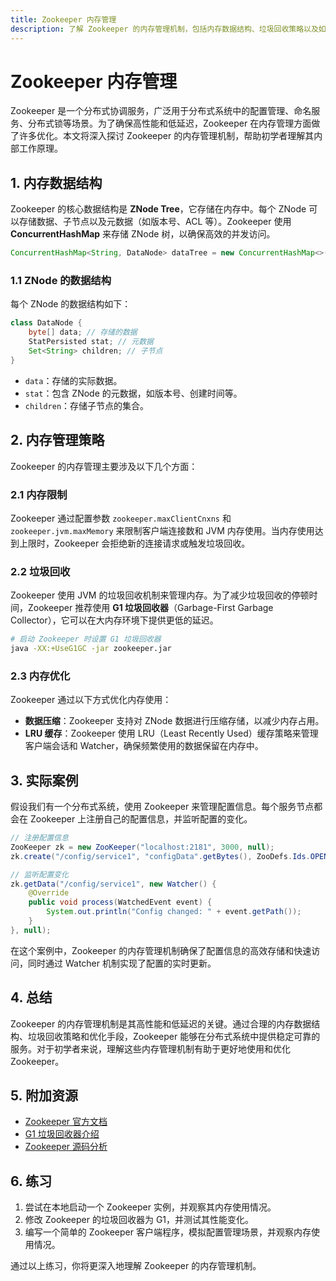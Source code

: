 ```yaml
---
title: Zookeeper 内存管理
description: 了解 Zookeeper 的内存管理机制，包括内存数据结构、垃圾回收策略以及如何优化内存使用。
---
```


# Zookeeper 内存管理

Zookeeper 是一个分布式协调服务，广泛用于分布式系统中的配置管理、命名服务、分布式锁等场景。为了确保高性能和低延迟，Zookeeper 在内存管理方面做了许多优化。本文将深入探讨 Zookeeper 的内存管理机制，帮助初学者理解其内部工作原理。

## 1. 内存数据结构

Zookeeper 的核心数据结构是 **ZNode Tree**，它存储在内存中。每个 ZNode 可以存储数据、子节点以及元数据（如版本号、ACL 等）。Zookeeper 使用 **ConcurrentHashMap** 来存储 ZNode 树，以确保高效的并发访问。

```java
ConcurrentHashMap<String, DataNode> dataTree = new ConcurrentHashMap<>();
```

### 1.1 ZNode 的数据结构

每个 ZNode 的数据结构如下：

```java
class DataNode {
    byte[] data; // 存储的数据
    StatPersisted stat; // 元数据
    Set<String> children; // 子节点
}
```

- `data`：存储的实际数据。
- `stat`：包含 ZNode 的元数据，如版本号、创建时间等。
- `children`：存储子节点的集合。

## 2. 内存管理策略

Zookeeper 的内存管理主要涉及以下几个方面：

### 2.1 内存限制

Zookeeper 通过配置参数 `zookeeper.maxClientCnxns` 和 `zookeeper.jvm.maxMemory` 来限制客户端连接数和 JVM 内存使用。当内存使用达到上限时，Zookeeper 会拒绝新的连接请求或触发垃圾回收。

### 2.2 垃圾回收

Zookeeper 使用 JVM 的垃圾回收机制来管理内存。为了减少垃圾回收的停顿时间，Zookeeper 推荐使用 **G1 垃圾回收器**（Garbage-First Garbage Collector），它可以在大内存环境下提供更低的延迟。

```bash
# 启动 Zookeeper 时设置 G1 垃圾回收器
java -XX:+UseG1GC -jar zookeeper.jar
```

### 2.3 内存优化

Zookeeper 通过以下方式优化内存使用：

- **数据压缩**：Zookeeper 支持对 ZNode 数据进行压缩存储，以减少内存占用。
- **LRU 缓存**：Zookeeper 使用 LRU（Least Recently Used）缓存策略来管理客户端会话和 Watcher，确保频繁使用的数据保留在内存中。

## 3. 实际案例

假设我们有一个分布式系统，使用 Zookeeper 来管理配置信息。每个服务节点都会在 Zookeeper 上注册自己的配置信息，并监听配置的变化。

```java
// 注册配置信息
ZooKeeper zk = new ZooKeeper("localhost:2181", 3000, null);
zk.create("/config/service1", "configData".getBytes(), ZooDefs.Ids.OPEN_ACL_UNSAFE, CreateMode.PERSISTENT);

// 监听配置变化
zk.getData("/config/service1", new Watcher() {
    @Override
    public void process(WatchedEvent event) {
        System.out.println("Config changed: " + event.getPath());
    }
}, null);
```

在这个案例中，Zookeeper 的内存管理机制确保了配置信息的高效存储和快速访问，同时通过 Watcher 机制实现了配置的实时更新。

## 4. 总结

Zookeeper 的内存管理机制是其高性能和低延迟的关键。通过合理的内存数据结构、垃圾回收策略和优化手段，Zookeeper 能够在分布式系统中提供稳定可靠的服务。对于初学者来说，理解这些内存管理机制有助于更好地使用和优化 Zookeeper。

## 5. 附加资源

- [Zookeeper 官方文档](https://zookeeper.apache.org/doc/current/)
- [G1 垃圾回收器介绍](https://www.oracle.com/technical-resources/articles/java/g1gc.html)
- [Zookeeper 源码分析](https://github.com/apache/zookeeper)

## 6. 练习

1. 尝试在本地启动一个 Zookeeper 实例，并观察其内存使用情况。
2. 修改 Zookeeper 的垃圾回收器为 G1，并测试其性能变化。
3. 编写一个简单的 Zookeeper 客户端程序，模拟配置管理场景，并观察内存使用情况。

通过以上练习，你将更深入地理解 Zookeeper 的内存管理机制。